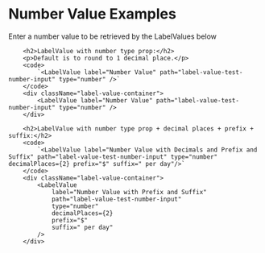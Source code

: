 
<div className="playground-section">
        <h1>Number Value Examples</h1>
        <p> Enter a number value to be retrieved by the LabelValues below</p>
        <NumberInput label="Number Value" path="label-value-test-number-input" />

        <h2>LabelValue with number type prop:</h2>
        <p>Default is to round to 1 decimal place.</p>
        <code>
            `<LabelValue label="Number Value" path="label-value-test-number-input" type="number" />`
        </code>
        <div className="label-value-container">
            <LabelValue label="Number Value" path="label-value-test-number-input" type="number" />
        </div>

        <h2>LabelValue with number type prop + decimal places + prefix + suffix:</h2>
        <code>
            `<LabelValue label="Number Value with Decimals and Prefix and Suffix" path="label-value-test-number-input" type="number" decimalPlaces={2} prefix="$" suffix=" per day"/>`
        </code>
        <div className="label-value-container">
            <LabelValue
                label="Number Value with Prefix and Suffix"
                path="label-value-test-number-input"
                type="number"
                decimalPlaces={2}
                prefix="$"
                suffix=" per day"
            />
        </div>

</div>
